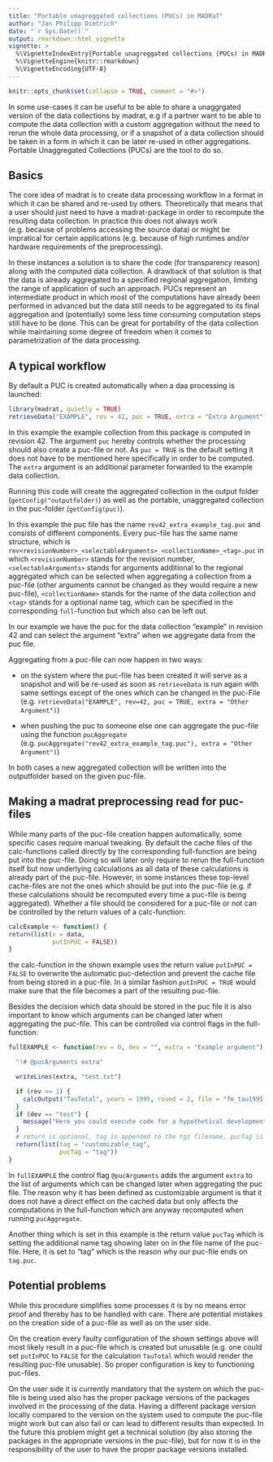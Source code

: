 ```yaml
---
title: "Portable unagreggated collections (PUCs) in MADRaT"
author: "Jan Philipp Dietrich"
date: "`r Sys.Date()`"
output: rmarkdown::html_vignette
vignette: >
  %\VignetteIndexEntry{Portable unagreggated collections (PUCs) in MADRaT}
  %\VignetteEngine{knitr::rmarkdown}
  %\VignetteEncoding{UTF-8}
---
```


```r
knitr::opts_chunk$set(collapse = TRUE, comment = "#>")
```

In some use-cases it can be useful to be able to share a unaggrgated version of the data collections by madrat, e.g if a partner want to be able to compute the data collection with a custom aggregation without the need to rerun the whole data processing, or if a snapshot of a data collection should be taken in a form in which it can be later re-used in other aggregations. Portable Unaggregated Collections (PUCs) are the tool to do so. 


## Basics

The core idea of madrat is to create data processing workflow in a format in which it can be shared and re-used by others. Theoretically that means that a user should just need to have a madrat-package in order to recompute the resulting data collection. In practice this does not always work (e.g. because of problems accessing the source data) or might be impratical for certain applications (e.g. because of high runtimes and/or hardware requirements of the preprocessing). 

In these instances a solution is to share the code (for transparency reason) along with the computed data collection. A drawback of that solution is that the data is already aggregated to a specified regional aggregation, limiting the range of application of such an approach. PUCs represent an intermediate product in which most of the computations have already been performed in advanced but the data still needs to be aggregated to its final aggregation and (potentially) some less time consuming computation steps still have to be done. This can be great for portability of the data collection while maintaining some degree of freedom when it comes to parametrization of the data processing. 

## A typical workflow

By default a PUC is created automatically when a daa processing is launched:


```r
library(madrat, quietly = TRUE)
retrieveData("EXAMPLE", rev = 42, puc = TRUE, extra = "Extra Argument")
```

In this example the example collection from this package is computed in revision 42. The argument `puc` hereby controls whether the processing should also create a puc-file or not. As `puc = TRUE` is the default setting it does not have to be mentioned here specifically in order to be computed. The `extra` argument is an additional parameter forwarded to the example data collection.

Running this code will create the aggregated collection in the output folder (`getConfig("outputfolder)`) as well as the portable, unaggregated collection in the puc-folder (`getConfig(puc)`).

In this example the puc file has the name `rev42_extra_example_tag.puc` and consists of different components. Every puc-file has the same name structure, which is `rev<revisionNumber>_<selectableArguments>_<collectionName>_<tag>.puc` in which `<revisionNumber>` stands for the revision number, `<selectableArguments>` stands for arguments additional to the regional aggregated which can be selected when aggregating a collection from a puc-file (other arguments cannot be changed as they would require a new puc-file), `<collectionName>` stands for the name of the data collection and `<tag>` stands for a optional name tag, which can be specified in the corresponding `full`-function but which also can be left out.

In our example we have the puc for the data collection "example" in revision 42 and can select the argument "extra" when we aggregate data from the puc file. 

Aggregating from a puc-file can now happen in two ways:

* on the system where the puc-file has been created it will serve as a snapshot and will be re-used as soon as `retrieveData` is run again with same settings except of the ones which can be changed in the puc-File (e.g. `retrieveData("EXAMPLE", rev=42, puc = TRUE, extra = "Other Argument")`)

* when pushing the puc to someone else one can aggregate the puc-file using the function `pucAggregate` (e.g. `pucAggregate("rev42_extra_example_tag.puc"), extra = "Other Argument")`)

In both cases a new aggregated collection will be written into the outputfolder based on the given puc-file.

## Making a madrat preprocessing read for puc-files

While many parts of the puc-file creation happen automatically, some specific cases require manual tweaking. By default the cache files of the calc-functions called directly by the corresponding full-function are being put into the puc-file. Doing so will later only require to rerun the full-function itself but now underlying calculations as all data of these calculations is already part of the puc-file. However, in some instances
these top-level cache-files are not the ones which should be put into the puc-file (e.g. if these calculations should be recomputed every time a puc-file is being aggregated). Whether a file should be considered for a puc-file or not can be controlled by the return values of a calc-function:

```r
calcExample <- function() {
return(list(x = data,
            putInPUC = FALSE))
}
```

the calc-function in the shown example uses the return value `putInPUC = FALSE` to overwrite the automatic puc-detection and prevent the cache file from being stored in a puc-file. In a similar fashion `putInPUC = TRUE` would make sure that the file becomes a part of the resulting puc-file.

Besides the decision which data should be stored in the puc file it is also important to know which arguments can be changed later when aggregating the puc-file. This can be controlled via control flags in the full-function:

```r
fullEXAMPLE <- function(rev = 0, dev = "", extra = "Example argument") {

  "!# @pucArguments extra"

  writeLines(extra, "test.txt")

  if (rev >= 1) {
    calcOutput("TauTotal", years = 1995, round = 2, file = "fm_tau1995.cs4")
  }
  if (dev == "test") {
    message("Here you could execute code for a hypothetical development version called \"test\"")
  }
  # return is optional, tag is appended to the tgz filename, pucTag is appended to the puc filename
  return(list(tag = "customizable_tag",
              pucTag = "tag"))
}
```

In `fullEXAMPLE` the control flag `@pucArguments` adds the argument `extra` to the list of arguments which can be changed later when aggregating the puc file. The reason why it has been defined as customizable argument is that it does not have a direct effect on the cached data but only affects the computations in the full-function which are anyway recomputed when running `pucAggregate`. 

Another thing which is set in this example is the return value `pucTag` which is setting the additional name tag showing later on in the file name of the puc-file. Here, it is set to "tag" which is the reason why our puc-file ends on `tag.puc`.

## Potential problems

While this procedure simplifies some processes it is by no means error proof and thereby has to be handled with care. There are potential mistakes on the creation side of a puc-file as well as on the user side.

On the creation every faulty configuration of the shown settings above will most likely result in a puc-file which is created but unusable (e.g. one could set `putInPUC` to `FALSE` for the calculation `TauTotal` which would render the resulting puc-file unusable). So proper configuration is key to functioning puc-files.

On the user side it is currently mandatory that the system on which the puc-file is being used also has the proper package versions of the packages involved in the processing of the data. Having a different package version locally compared to the version on the system used to compute the puc-file might work but can also fail or can lead to different results than expected. In the future this problem might get a technical solution (by also storing the packages in the appropriate versions in the puc-file), but for now it is in the responsibility of the user to have the proper package versions installed.
